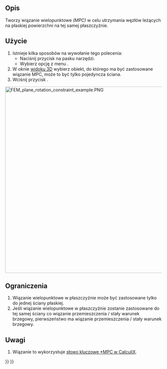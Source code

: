 <languages/>

{{Docnav/pl
|[[FEM_ConstraintFlowVelocity/pl|Warunek brzegowy prędkości przepływu]]
|[[FEM_ConstraintSectionPrint/pl|Funkcja zapisu wyników z przekroju]]
|[[FEM_Workbench/pl|środowisko pracy MES]]
|IconL=FEM_ConstraintFlowVelocity.svg
|IconR=FEM_ConstraintSectionPrint.svg
|IconC=Workbench_FEM.svg
}}

{{GuiCommandContainer|
{{GuiCommand/pl
|Name=FEM ConstraintPlaneRotation
|Name/pl=MES: Wiązanie MPC typu płaszczyzna
|MenuLocation=Model → Funkcje analizy geometrycznej → Wiązanie MPC typu płaszczyzna
|Workbenches=[[FEM_Workbench/pl|środowisko pracy MES]]
|SeeAlso=[[FEM_ConstraintTransform/pl|Lokalny układ współrzędnych]]
}}
{{GuiCommandFemInfo/pl
|Solvers=CalculiX
}}
}}

<span id="Description"></span>
==Opis==

Tworzy wiązanie wielopunktowe ''(MPC)'' w celu utrzymania węzłów leżących na płaskiej powierzchni na tej samej płaszczyźnie.

<span id="Usage"></span>
==Użycie==

# Istnieje kilka sposobów na wywołanie tego polecenia:
#* Naciśnij przycisk {{Button|[[Image:FEM_ConstraintPlaneRotation.svg|16px]] '''Wiązanie MPC typu płaszczyzna'''}} na pasku narzędzi.
#* Wybierz opcję z menu {{MenuCommand|Model → Cechy geometryczne analizy → [[Image:FEM_ConstraintPlaneRotation.svg|16px]] Wiązanie MPC typu płaszczyzna}}.
# W oknie [[3D_view/pl|widoku 3D]] wybierz obiekt, do którego ma być zastosowane wiązanie MPC, może to być tylko pojedyncza ściana.
# Wciśnij przycisk {{Button|Dodaj}}.

[[Image:FEM_plane_rotation_constraint_example.PNG|600px]]
{{Caption|Przykład użycia wiązania wielopunktowego typu płaszczyzna. Obie belki swobodnie podparte są poddane działaniu tej samej siły, ale dolna belka ma wiązanie MPC typu płaszczyzna nałożone na zielony segment górnej ściany. To zmusza węzły w tym obszarze do pozostania na tej samej płaszczyźnie i zmienia deformację (tu przeskalowana).}}

<span id="Limitations"></span>
==Ograniczenia==

# Wiązanie wielopunktowe w płaszczyźnie może być zastosowane tylko do jednej ściany płaskiej.
# Jeśli wiązanie wielopunktowe w płaszczyźnie zostanie zastosowane do tej samej ściany co wiązanie przemieszczenia / stały warunek brzegowy, pierwszeństwo ma wiązanie przemieszczenia / stały warunek brzegowy.

<span id="Notes"></span>
==Uwagi==

# Wiązanie to wykorzystuje [http://web.mit.edu/calculix_v2.7/CalculiX/ccx_2.7/doc/ccx/node220.html słowo kluczowe *MPC w CalculiX].


{{Docnav/pl
|[[FEM_ConstraintFlowVelocity/pl|Warunek brzegowy prędkości przepływu]]
|[[FEM_ConstraintSectionPrint/pl|Funkcja zapisu wyników z przekroju]]
|[[FEM_Workbench/pl|środowisko pracy MES]]
|IconL=FEM_ConstraintFlowVelocity.svg
|IconR=FEM_ConstraintSectionPrint.svg
|IconC=Workbench_FEM.svg
}}

{{FEM_Tools_navi{{#translation:}}}}
{{Userdocnavi{{#translation:}}}}